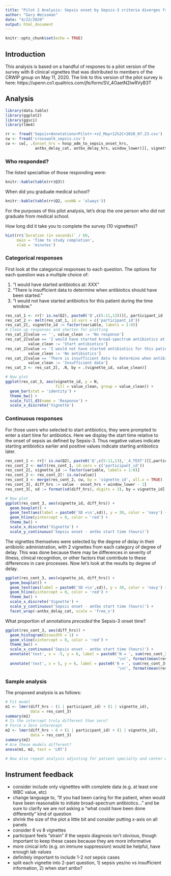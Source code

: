 ```yaml
---
title: "Pilot 2 Analysis: Sepsis onset by Sepsis-3 criteria diverges from clinical judgement of timing of antibiotic initiation"
author: "Gary Weissman"
date: "4/22/2020"
output: html_document
---
```


```r
knitr::opts_chunk$set(echo = TRUE)
```

## Introduction

This analysis is based on a handful of respones to a pilot version of the survey with 8 clinical vignettes that was distributed to members of the CRWIP group on May 11, 2020. The link to this version of the pilot survey is here: https://upenn.co1.qualtrics.com/jfe/form/SV_4OaetN2lwRVyB3T

## Analysis

```r
library(data.table)
library(ggplot2)
library(ggsci)
library(lme4)

rr <- fread('Sepsis+Annotations+Pilot+-+v2_May+12%2C+2020_07.23.csv')
cw <- fread('crosswalk_sepsis.csv')
cw <- cw[, .(onset_hrs = hosp_adm_to_sepsis_onset_hrs, 
             antbx_delay_cat, antbx_delay_hrs, window_lower)][, vignette_id := factor(1:8)]
```

### Who responded?

The listed specialtise of those responding were:

```r
knitr::kable(table(rr$Q3))
```

When did you graduate medical school?

```r
knitr::kable(table(rr$Q2, useNA = 'always'))
```

For the purposes of this pilot analysis, let's drop the one person who did not graduate from medical school.

How long did it take you to complete the survey (10 vignettes)?

```r
hist(rr$`Duration (in seconds)` / 60, 
     main = 'Time to study completion',
     xlab = 'minutes')
```

### Categorical responses

First look at the categorical responses to each question. The options for each question was a multiple choice of:

1. "I would have started antibiotics at: XXX"
2. "There is insufficient data to determine when antibiotics should have been started."
3. "I would not have started antibiotics for this patient during the time window."

```r
res_cat_1 <- rr[! is.na(Q2), paste0('Q',c(5:11,13))][, participant_id := .I]
res_cat_2 <- melt(res_cat_1, id.vars = c('participant_id'))
res_cat_2[, vignette_id := factor(variable, labels = 1:8)]
# Clean up responses and shorten for plotting
res_cat_2[value == '', value_clean := 'No response']
res_cat_2[value == 'I would have started broad-spectrum antibiotics at hour:',
          value_clean := 'Start antibiotics']
res_cat_2[value == 'I would not have started antibiotics for this patient during the time window.',
          value_clean := 'No antibiotics']
res_cat_2[value == 'There is insufficient data to determine when antibiotics should have been started.',
          value_clean := 'Insufficient data']
res_cat_3 <- res_cat_2[, .N, by = .(vignette_id, value_clean)]

# Now plot
ggplot(res_cat_3, aes(vignette_id, y = N, 
                      fill = value_clean, group = value_clean)) +
  geom_bar(stat = 'identity') +
  theme_bw() +
  scale_fill_d3(name = 'Response') +
  scale_x_discrete('Vignette')
```

### Continuous responses

For those users who selected to start antibiotics, they were prompted to enter a start time for antibiotics. Here we display the start time relative to the onset of sepsis as defined by Sepsis-3. Thus negative values indicate starting antibiotics earlier and positive values indicate starting antibiotics later.

```r
res_cont_1 <- rr[! is.na(Q2), paste0('Q',c(5:11,13),'_4_TEXT')][,participant_id := .I]
res_cont_2 <- melt(res_cont_1, id.vars = c('participant_id'))
res_cont_2[, vignette_id := factor(variable, labels = 1:8)]
res_cont_2 <- res_cont_2[! is.na(value)]
res_cont_3 <- merge(res_cont_2, cw, by = 'vignette_id', all.x = TRUE)
res_cont_3[, diff_hrs := value - onset_hrs + window_lower - 1]
res_cont_3[, sd := format(sd(diff_hrs), digits = 3), by = vignette_id]

# Now plot
ggplot(res_cont_3, aes(vignette_id, diff_hrs)) +
  geom_boxplot() +
  geom_text(aes(label = paste0('SD =\n',sd)), y = 30, color = 'navy') +
  geom_hline(yintercept = 0, color = 'red') +
  theme_bw() +
  scale_x_discrete('Vignette') +
  scale_y_continuous('Sepsis onset - antbx start time (hours)')
```

The vignettes themselves were selected by the degree of delay in their antibiotic administration, with 2 vignettes from each category of degree of delay. This was done because there may be differences in severity of illness, clinical recognition, or other factors that contribute to these differences in care processes. Now let's look at the results by degree of delay.

```r
ggplot(res_cont_3, aes(vignette_id, diff_hrs)) +
  geom_boxplot() +
  geom_text(aes(label = paste0('SD =\n',sd)), y = 30, color = 'navy') + 
  geom_hline(yintercept = 0, color = 'red') +
  theme_bw() +
  scale_x_discrete('Vignette') +
  scale_y_continuous('Sepsis onset - antbx start time (hours)') +
  facet_wrap(~antbx_delay_cat, scale = 'free_x')
```

What proportion of annotations *preceded* the Sepsis-3 onset time?

```r
ggplot(res_cont_3, aes(diff_hrs)) + 
  geom_histogram(binwidth = 1) +
  geom_vline(xintercept = 0, color = 'red') +
  theme_bw() +
  scale_x_continuous('Sepsis onset - antbx start time (hours)') +
  annotate('text', x = -5, y = 6, label = paste0('N = ', sum(res_cont_3$diff_hrs < 0),
                                                 '\n(', format(mean(res_cont_3$diff_hrs < 0) * 100, digits = 2), '%)')) +
  annotate('text', x = 5, y = 6, label = paste0('N = ', sum(res_cont_3$diff_hrs >= 0),
                                                 '\n(', format(mean(res_cont_3$diff_hrs >= 0) * 100, digits = 2), '%)')) 

```

### Sample analysis  

The proposed analysis is as follows:

```r
# Fit model
m1 <- lmer(diff_hrs ~ (1 | participant_id) + (1 | vignette_id), 
           data = res_cont_3)
summary(m1)
# Is the intercept truly different than zero?
# Force a Zero interecept
m2 <- lmer(diff_hrs ~ 0 + (1 | participant_id) + (1 | vignette_id), 
           data = res_cont_3)
summary(m2)
# Are these models different?
anova(m1, m2, test = 'LRT')

# Now also repeat analysis adjusting for patient specialty and center when we have more data...
```


## Instrument feedback

- consider include only vignetttes with complete data (e.g. at least one WBC value, etc)
- change language to, "If you had been caring for the patient, when would have been reasonable to initiate broad-spectrum antibiotics..." and be sure to clarify we are *not* asking a "what could have been done differently" kind of question
- shrink the size of the plot a little bit and consider putting x-axis on all panels
- consider 6 vs 8 vignettes
- participant feels "strain" if the sepsis diagnosis isn't obvious, though important to keep these cases because they are more informative
- more cinical info (e.g. on immune suppression) would be helpful, have enough lab values
- definitely important to include 1-2 *not* sepsis cases
- split each vignette into 2-part question, 1) sepsis yes/no vs insufficient information, 2) when start antbx?

